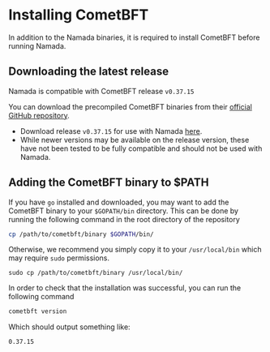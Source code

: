 # Installing CometBFT

In addition to the Namada binaries, it is required to install CometBFT before running Namada.  

## Downloading the latest release
Namada is compatible with CometBFT release `v0.37.15`

You can download the precompiled CometBFT binaries from their [official GitHub repository](https://github.com/cometbft/cometbft/releases/).
- Download release `v0.37.15` for use with Namada [here](https://github.com/cometbft/cometbft/releases/tag/v0.37.11).
- While newer versions may be available on the release version, these have not been tested to be fully compatible and should not be used with Namada.

## Adding the CometBFT binary to $PATH
If you have `go` installed and downloaded, you may want to add the CometBFT binary to your `$GOPATH/bin` directory. This can be done by running the following command in the root directory of the repository

```bash copy
cp /path/to/cometbft/binary $GOPATH/bin/
```

Otherwise, we recommend you simply copy it to your `/usr/local/bin` which may require `sudo` permissions.

`sudo cp /path/to/cometbft/binary /usr/local/bin/`

In order to check that the installation was successful, you can run the following command

```bash copy
cometbft version
```

Which should output something like:

```bash copy
0.37.15
```
